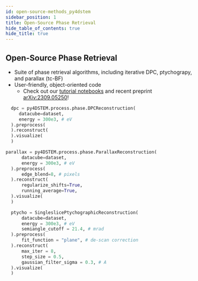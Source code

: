 ```yaml
---
id: open-source-methods_py4dstem
sidebar_position: 1
title: Open-Source Phase Retrieval
hide_table_of_contents: true
hide_title: true
---
```




<OutlineImageLight width="240px" height="60px" className="outline-header"/>

## Open-Source Phase Retrieval

<Figure>
<Py4DSTEMImage width="100%" height="100%"/>
</Figure>

- Suite of phase retrieval algorithms, including iterative DPC, ptychograpy, and parallax (tc-BF)
- User-friendly, object-oriented code
  - Check out our [tutorial notebooks](https://github.com/py4dstem/py4DSTEM_tutorials/tree/main/notebooks) and recent preprint [arXiv:2309.05250](https://arxiv.org/abs/2309.05250)!

<Tabs>
<TabItem value="dpc" label="Differential Phase Contrast">

```python
  dpc = py4DSTEM.process.phase.DPCReconstruction(
     datacube=dataset,
     energy = 300e3, # eV
  ).preprocess(
  ).reconstruct(
  ).visualize(
  )
```
</TabItem>

<TabItem value="parallax" label="Parallax (tc-BF)">

```python
parallax = py4DSTEM.process.phase.ParallaxReconstruction(
      datacube=dataset,
      energy = 300e3, # eV
  ).preprocess(
      edge_blend=8, # pixels
  ).reconstruct(
      regularize_shifts=True,
      running_average=True,
  ).visualize(
  )
```
</TabItem>

<TabItem value="ptycho" label="Ptychography">

```python
  ptycho = SingleslicePtychographicReconstruction(
      datacube=dataset,
      energy = 300e3, # eV
      semiangle_cutoff = 21.4, # mrad
  ).preprocess(
      fit_function = "plane", # de-scan correction
  ).reconstruct(
      max_iter = 8,
      step_size = 0.5,
      gaussian_filter_sigma = 0.3, # A
  ).visualize(
  )
```

</TabItem>
</Tabs>

